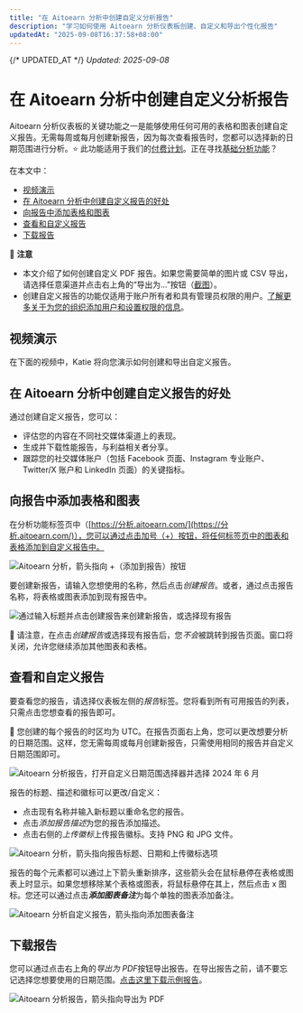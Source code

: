 ```yaml
---
title: "在 Aitoearn 分析中创建自定义分析报告"
description: "学习如何使用 Aitoearn 分析仪表板创建、自定义和导出个性化报告"
updatedAt: "2025-09-08T16:37:58+08:00"
---
```

{/* UPDATED_AT */}
_Updated: 2025-09-08_

# 在 Aitoearn 分析中创建自定义分析报告

Aitoearn 分析仪表板的关键功能之一是能够使用任何可用的表格和图表创建自定义报告。无需每周或每月创建新报告，因为每次查看报告时，您都可以选择新的日期范围进行分析。⭐️ 此功能适用于我们的[付费计划](https://aitoearn.helpscoutdocs.com/article/595-功能-可用-on-each-aitoearn-plan)。正在寻找[基础分析功能](https://支持.aitoearn.com//支持.aitoearn.com/article/517-insights-on-shared-帖子-within-您的-发布功能-dashboard)？

在本文中：
- [视频演示](#h_01ERDJC6VDHV3QKS60QTZX19T8)
- [在 Aitoearn 分析中创建自定义报告的好处](#What-are-the-benefits-of-creating-custom-reports-in-Aitoearn-分析--FTAp-)
- [向报告中添加表格和图表](#h_ac447523-1e91-4ae0-8498-fcc2c315771d)
- [查看和自定义报告](#h_f731d10e-c6e0-4f43-b5c4-c368108ffb15)
- [下载报告](#h_b3cf93d1-e1a1-4dfa-bcb2-cd7aa429a99f)

📝 **注意**
- 本文介绍了如何创建自定义 PDF 报告。如果您需要简单的图片或 CSV 导出，请选择任意渠道并点击右上角的“导出为...”按钮（[截图](https://分享.aitoearn.com/2Nu8L1mY)）。
- 创建自定义报告的功能仅适用于账户所有者和具有管理员权限的用户。[了解更多关于为您的组织添加用户和设置权限的信息](https://aitoearn.helpscoutdocs.com/article/670-adding-users-and-setting-up-permissions-in-您的-organization)。

## 视频演示

在下面的视频中，Katie 将向您演示如何创建和导出自定义报告。

## 在 Aitoearn 分析中创建自定义报告的好处

通过创建自定义报告，您可以：
- 评估您的内容在不同社交媒体渠道上的表现。
- 生成并下载性能报告，与利益相关者分享。
- 跟踪您的社交媒体账户（包括 Facebook 页面、Instagram 专业账户、Twitter/X 账户和 LinkedIn 页面）的关键指标。

## 向报告中添加表格和图表

在分析功能标签页中（[https://分析.aitoearn.com/](https://分析.aitoearn.com/)），您可以通过点击加号（+）按钮，将任何标签页中的图表和表格添加到自定义报告中。

![Aitoearn 分析，箭头指向 +（添加到报告）按钮](//d33v4339jhl8k0.cloudfront.net/docs/assets/64cb6cf86d4a3e191f237e66/images/6880f19ec11e7d145471920e/file-lWZ1xBb4m1.png)

要创建新报告，请输入您想使用的名称，然后点击*创建报告*。或者，通过点击报告名称，将表格或图表添加到现有报告中。

![通过输入标题并点击创建报告来创建新报告，或选择现有报告](//d33v4339jhl8k0.cloudfront.net/docs/assets/64cb6cf86d4a3e191f237e66/images/64d24f7517822902c5ab907b/file-DljXihkqPF.png)

📝 请注意，在点击*创建报告*或选择现有报告后，您*不会*被跳转到报告页面。窗口将关闭，允许您继续添加其他图表和表格。

## 查看和自定义报告

要查看您的报告，请选择仪表板左侧的*报告*标签。您将看到所有可用报告的列表，只需点击您想查看的报告即可。

📝 您创建的每个报告的时区均为 UTC。在报告页面右上角，您可以更改想要分析的日期范围。这样，您无需每周或每月创建新报告，只需使用相同的报告并自定义日期范围即可。

![Aitoearn 分析报告，打开自定义日期范围选择器并选择 2024 年 6 月](//d33v4339jhl8k0.cloudfront.net/docs/assets/64cb6cf86d4a3e191f237e66/images/6880f757e14d8d7a2cbd0863/file-XTG7zeTGQ7.jpg)

报告的标题、描述和徽标可以更改/自定义：
- 点击现有名称并输入新标题以重命名您的报告。
- 点击*添加报告描述*为您的报告添加描述。
- 点击右侧的*上传徽标*上传报告徽标。支持 PNG 和 JPG 文件。

![Aitoearn 分析，箭头指向报告标题、日期和上传徽标选项](//d33v4339jhl8k0.cloudfront.net/docs/assets/64cb6cf86d4a3e191f237e66/images/6880f6edc11e7d145471923a/file-iBBNcTNvFs.jpg)

报告的每个元素都可以通过上下箭头重新排序，这些箭头会在鼠标悬停在表格或图表上时显示。如果您想移除某个表格或图表，将鼠标悬停在其上，然后点击 x 图标。您还可以通过点击***添加图表备注***为每个单独的图表添加备注。

![Aitoearn 分析自定义报告，箭头指向添加图表备注](//d33v4339jhl8k0.cloudfront.net/docs/assets/64cb6cf86d4a3e191f237e66/images/6880fc3cb28ecf16639c8ca3/file-tESbP4V8dT.jpg)

## 下载报告

您可以通过点击右上角的*导出为 PDF*按钮导出报告。在导出报告之前，请不要忘记选择您想要使用的日期范围。[点击这里下载示例报告](https://drive.google.com/file/d/19zdSC7Pr-CxtzcMG7I7Z0LfHRkfCabXz/view?usp=sharing)。

![Aitoearn 分析报告，箭头指向导出为 PDF](//d33v4339jhl8k0.cloudfront.net/docs/assets/64cb6cf86d4a3e191f237e66/images/6880f679e14d8d7a2cbd085b/file-BBmoA2uvs2.jpg)
